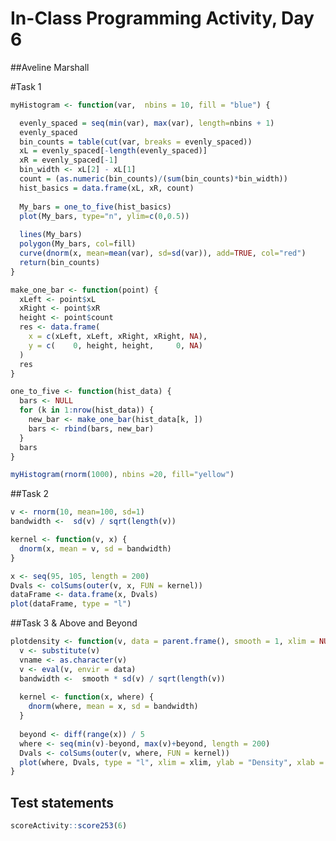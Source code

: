 # In-Class Programming Activity, Day 6

##Aveline Marshall

#Task 1 

```r
myHistogram <- function(var,  nbins = 10, fill = "blue") {

  evenly_spaced = seq(min(var), max(var), length=nbins + 1)
  evenly_spaced
  bin_counts = table(cut(var, breaks = evenly_spaced))
  xL = evenly_spaced[-length(evenly_spaced)]
  xR = evenly_spaced[-1]
  bin_width <- xL[2] - xL[1]
  count = (as.numeric(bin_counts)/(sum(bin_counts)*bin_width))
  hist_basics = data.frame(xL, xR, count)
  
  My_bars = one_to_five(hist_basics)
  plot(My_bars, type="n", ylim=c(0,0.5))
  
  lines(My_bars)
  polygon(My_bars, col=fill)
  curve(dnorm(x, mean=mean(var), sd=sd(var)), add=TRUE, col="red")
  return(bin_counts)
}

make_one_bar <- function(point) {
  xLeft <- point$xL
  xRight <- point$xR
  height <- point$count
  res <- data.frame(
    x = c(xLeft, xLeft, xRight, xRight, NA), 
    y = c(    0, height, height,     0, NA)
  )
  res
}

one_to_five <- function(hist_data) {
  bars <- NULL
  for (k in 1:nrow(hist_data)) {
    new_bar <- make_one_bar(hist_data[k, ])
    bars <- rbind(bars, new_bar)
  }
  bars
}

myHistogram(rnorm(1000), nbins =20, fill="yellow")

```

##Task 2
```r
v <- rnorm(10, mean=100, sd=1)
bandwidth <-  sd(v) / sqrt(length(v))

kernel <- function(v, x) {
  dnorm(x, mean = v, sd = bandwidth)  
}

x <- seq(95, 105, length = 200)
Dvals <- colSums(outer(v, x, FUN = kernel))
dataFrame <- data.frame(x, Dvals)
plot(dataFrame, type = "l")

```


##Task 3 & Above and Beyond
```r
plotdensity <- function(v, data = parent.frame(), smooth = 1, xlim = NULL) {
  v <- substitute(v)
  vname <- as.character(v)
  v <- eval(v, envir = data)
  bandwidth <-  smooth * sd(v) / sqrt(length(v))
  
  kernel <- function(x, where) {
    dnorm(where, mean = x, sd = bandwidth)  
  }
  
  beyond <- diff(range(x)) / 5
  where <- seq(min(v)-beyond, max(v)+beyond, length = 200)
  Dvals <- colSums(outer(v, where, FUN = kernel))
  plot(where, Dvals, type = "l", xlim = xlim, ylab = "Density", xlab = vname)
}
```
## Test statements

```r
scoreActivity::score253(6)
```